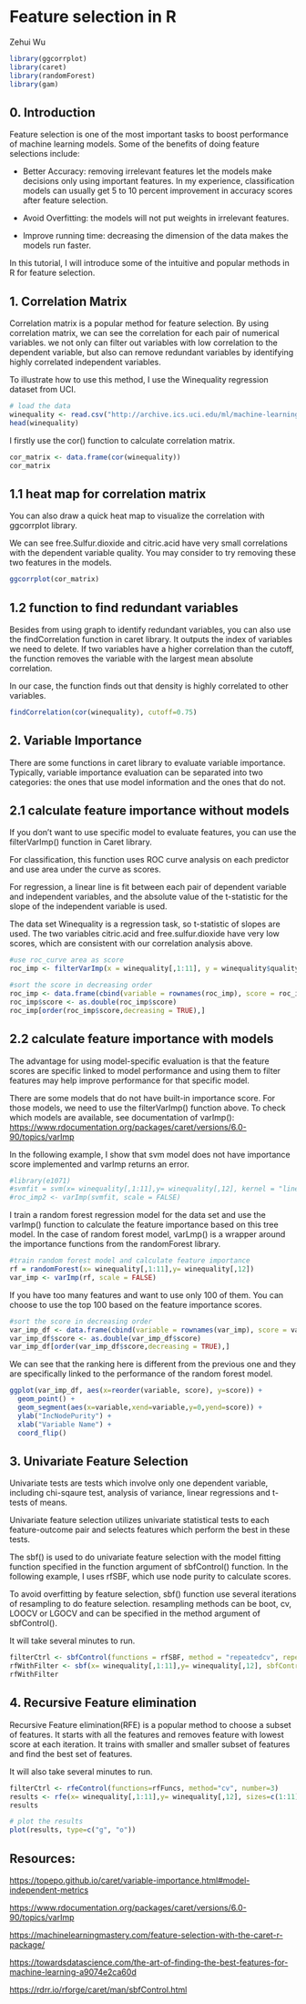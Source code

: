 # Feature selection in R

Zehui Wu

```r
library(ggcorrplot)
library(caret)
library(randomForest)
library(gam)
```

## 0. Introduction

Feature selection is one of the most important tasks to boost performance of machine learning models. Some of the benefits of doing feature selections include:

-   Better Accuracy: removing irrelevant features let the models make decisions only using important features. In my experience, classification models can usually get 5 to 10 percent improvement in accuracy scores after feature selection.

-   Avoid Overfitting: the models will not put weights in irrelevant features.

-   Improve running time: decreasing the dimension of the data makes the models run faster.

In this tutorial, I will introduce some of the intuitive and popular methods in R for feature selection.

## 1. Correlation Matrix

Correlation matrix is a popular method for feature selection. By using correlation matrix, we can see the correlation for each pair of numerical variables. we not only can filter out variables with low correlation to the dependent variable, but also can remove redundant variables by identifying highly correlated independent variables.

To illustrate how to use this method, I use the Winequality regression dataset from UCI.

```r
# load the data
winequality <- read.csv("http://archive.ics.uci.edu/ml/machine-learning-databases/wine-quality/winequality-white.csv", sep = ";")
head(winequality)
```

I firstly use the cor() function to calculate correlation matrix.

```r
cor_matrix <- data.frame(cor(winequality))
cor_matrix
```

## 1.1 heat map for correlation matrix

You can also draw a quick heat map to visualize the correlation with ggcorrplot library.

We can see free.Sulfur.dioxide and citric.acid have very small correlations with the dependent variable quality. You may consider to try removing these two features in the models.

```r
ggcorrplot(cor_matrix)
```

## 1.2 function to find redundant variables

Besides from using graph to identify redundant variables, you can also use the findCorrelation function in caret library. It outputs the index of variables we need to delete. If two variables have a higher correlation than the cutoff, the function removes the variable with the largest mean absolute correlation.

In our case, the function finds out that density is highly correlated to other variables.

```r
findCorrelation(cor(winequality), cutoff=0.75)
```

## 2. Variable Importance

There are some functions in caret library to evaluate variable importance. Typically, variable importance evaluation can be separated into two categories: the ones that use model information and the ones that do not.

## 2.1 calculate feature importance without models

If you don't want to use specific model to evaluate features, you can use the filterVarImp() function in Caret library.

For classification, this function uses ROC curve analysis on each predictor and use area under the curve as scores.

For regression, a linear line is fit between each pair of dependent variable and independent variables, and the absolute value of the t-statistic for the slope of the independent variable is used.

The data set Winequality is a regression task, so t-statistic of slopes are used. The two variables citric.acid and free.sulfur.dioxide have very low scores, which are consistent with our correlation analysis above.

```r
#use roc_curve area as score
roc_imp <- filterVarImp(x = winequality[,1:11], y = winequality$quality)

#sort the score in decreasing order
roc_imp <- data.frame(cbind(variable = rownames(roc_imp), score = roc_imp[,1]))
roc_imp$score <- as.double(roc_imp$score)
roc_imp[order(roc_imp$score,decreasing = TRUE),]
```

## 2.2 calculate feature importance with models

The advantage for using model-specific evaluation is that the feature scores are specific linked to model performance and using them to filter features may help improve performance for that specific model.

There are some models that do not have built-in importance score. For those models, we need to use the filterVarImp() function above. To check which models are available, see documentation of varImp(): <https://www.rdocumentation.org/packages/caret/versions/6.0-90/topics/varImp>

In the following example, I show that svm model does not have importance score implemented and varImp returns an error.

```r
#library(e1071)
#svmfit = svm(x= winequality[,1:11],y= winequality[,12], kernel = "linear", scale = TRUE)
#roc_imp2 <- varImp(svmfit, scale = FALSE)
```

I train a random forest regression model for the data set and use the varImp() function to calculate the feature importance based on this tree model. In the case of random forest model, varLmp() is a wrapper around the importance functions from the randomForest library.

```r
#train random forest model and calculate feature importance
rf = randomForest(x= winequality[,1:11],y= winequality[,12])
var_imp <- varImp(rf, scale = FALSE)
```

If you have too many features and want to use only 100 of them. You can choose to use the top 100 based on the feature importance scores.

```r
#sort the score in decreasing order
var_imp_df <- data.frame(cbind(variable = rownames(var_imp), score = var_imp[,1]))
var_imp_df$score <- as.double(var_imp_df$score)
var_imp_df[order(var_imp_df$score,decreasing = TRUE),]
```

We can see that the ranking here is different from the previous one and they are specifically linked to the performance of the random forest model.

```r
ggplot(var_imp_df, aes(x=reorder(variable, score), y=score)) + 
  geom_point() +
  geom_segment(aes(x=variable,xend=variable,y=0,yend=score)) +
  ylab("IncNodePurity") +
  xlab("Variable Name") +
  coord_flip()
```

## 3. Univariate Feature Selection

Univariate tests are tests which involve only one dependent variable, including chi-sqaure test, analysis of variance, linear regressions and t-tests of means.

Univariate feature selection utilizes univariate statistical tests to each feature-outcome pair and selects features which perform the best in these tests.

The sbf() is used to do univariate feature selection with the model fitting function specified in the function argument of sbfControl() function. In the following example, I uses rfSBF, which use node purity to calculate scores.

To avoid overfitting by feature selection, sbf() function use several iterations of resampling to do feature selection. resampling methods can be boot, cv, LOOCV or LGOCV and can be specified in the method argument of sbfControl().

It will take several minutes to run.

```r
filterCtrl <- sbfControl(functions = rfSBF, method = "repeatedcv", repeats = 3)
rfWithFilter <- sbf(x= winequality[,1:11],y= winequality[,12], sbfControl = filterCtrl)
rfWithFilter
```

## 4. Recursive Feature **elimination**

Recursive Feature elimination(RFE) is a popular method to choose a subset of features. It starts with all the features and removes feature with lowest score at each iteration. It trains with smaller and smaller subset of features and find the best set of features.

It will also take several minutes to run.
```r
filterCtrl <- rfeControl(functions=rfFuncs, method="cv", number=3)
results <- rfe(x= winequality[,1:11],y= winequality[,12], sizes=c(1:11), rfeControl=filterCtrl)
results
```

```r
# plot the results
plot(results, type=c("g", "o"))
```

## 

## Resources:

<https://topepo.github.io/caret/variable-importance.html#model-independent-metrics>

<https://www.rdocumentation.org/packages/caret/versions/6.0-90/topics/varImp>

<https://machinelearningmastery.com/feature-selection-with-the-caret-r-package/>

<https://towardsdatascience.com/the-art-of-finding-the-best-features-for-machine-learning-a9074e2ca60d>

<https://rdrr.io/rforge/caret/man/sbfControl.html>
